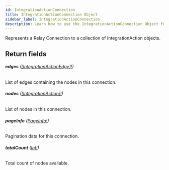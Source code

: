 ```yaml
---
id: IntegrationActionConnection
title: IntegrationActionConnection Object
sidebar_label: IntegrationActionConnection
description: Learn how to use the IntegrationActionConnection Object for Builder's API.
---
```


Represents a Relay Connection to a collection of IntegrationAction objects.

## Return fields

###### <b>edges</b> ([[IntegrationActionEdge]!](/self-managed/composer/builder/api/schema/object/IntegrationActionEdge.mdx))

List of edges containing the nodes in this connection.

###### <b>nodes</b> ([[IntegrationAction]!](/self-managed/composer/builder/api/schema/object/IntegrationAction.mdx))

List of nodes in this connection.

###### <b>pageInfo</b> ([PageInfo!](/self-managed/composer/builder/api/schema/object/PageInfo.mdx))

Pagination data for this connection.

###### <b>totalCount</b> ([Int!](/self-managed/composer/builder/api/schema/scalar/Int.mdx))

Total count of nodes available.
